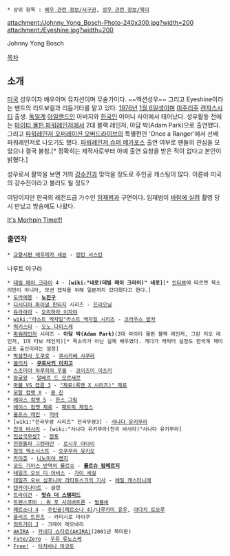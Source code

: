 * 상위 항목 : [[배우 관련 정보/서구권]], [[성우 관련 정보/북미]]

attachment:/Johnny_Yong_Bosch-Photo-240x300.jpg?width=200
attachment:/Eyeshine.jpg?width=200

Johnny Yong Bosch

[[목차]]

== 소개 ==
[[미국]] 성우이자 배우이며 뮤지션이며 무술가이다. ~~액션성우~~ 그리고 Eyeshine이라는 밴드의 리드보컬과 리듬기타를 맡고 있다. [[1976년]] [[1월 6일]]생이며 [[미주리]]주 [[캔자스]]시티 출생. [[독일]]계 [[아일랜드]]인 아버지와 [[한국인]] 어머니 사이에서 태어났다. 성우활동 전에는 [[마이티 몰핀 파워레인저]]에서 2대 블랙 레인저, 아담 박(Adam Park)으로 출연했다. 그리고 [[파워레인저 오퍼레이션 오버드라이브]]의 특별편인 'Once a Ranger'에서 선배 파워레인저로 나오기도 했다. [[파워레인저 슈퍼 메가포스]] 출연 여부로 팬들의 관심을 모았으나 결국 불참.[* 정확히는 제작사로부터 아예 출연 요청을 받은 적이 없다고 본인이 밝혔다.]

성우로서 활약을 보면 거의 [[강수진(남자 성우)|강수진]]과 맞먹을 정도로 주인공 캐스팅이 많다. 이른바 미국의 강수진이라고 불러도 될 정도?

여담이지만 한국의 레전드급 가수인 [[임재범]]과 구면이다. 임재범이 [[바람에 실려]] 촬영 당시 만났고 방송에도 나왔다.

{{{#!HTML
<iframe width="480" height="360" src="http://www.youtube.com/embed/k_jcmjJKVsE?rel=0" frameborder="0" allowfullscreen></iframe>
}}}
[http://youtu.be/7nATeHJKCy8 It's Morhpin Time!!!]

=== 출연작 ===
 * [[교향시편 에우레카 세븐]] - [[렌턴 서스턴]]
나루토 야구라
 * [[데빌 메이 크라이]] 4 - '''[wiki:"네로(데빌 메이 크라이)" 네로]'''[* [http://www.halfkorean.com/?page_id=379 인터뷰]에 따르면 목소리만이 아니라, 모션 캡쳐를 위해 일본까지 갔다왔다고 한다.]
 * [[도라에몽]] - '''[[노진구]]'''
 * [[디시디아 파이널 판타지]] 시리즈 - [[프리오닐]]
 * [[듀라라라]] - [[오리하라 이자야]]
 * [[wiki:"라스트 엑자일"라스트 엑자일 시리즈]] - [[크라우스 발카]]
 * [[럭키스타]] - [[오노 다이스케]]
 * [[파워레인저]] 시리즈 - '''아담 박(Adam Park)'''(2대 마이티 몰핀 블랙 레인저, 그린 지오 레인저, 1대 터보 레인저)[* 목소리가 아닌 실제 배우였다. 게다가 캐릭터 설정도 한국계 재미교포 출신이라는 설정]
 * [[박살천사 도쿠로]] - [[쿠사카베 사쿠라]]
 * [[블리치]] - '''[[쿠로사키 이치고]]'''
 * [[스즈미야 하루히의 우울]] - [[코이즈미 이츠키]]
 * [[암굴왕]] - [[알베르 드 모르세르]]
 * [[마블 VS 캡콤 3]] - [["제로(록맨 X 시리즈)" 제로]]
 * [[모탈 컴뱃 X]] - [[쿵 진]]
 * [[에이스 컴뱃 5]] - [[한스 그림]]
 * [[에이스 컴뱃 제로]] - [[패트릭 제임스]]
 * [[울프스 레인]] - [[키바]]
 * [wiki:"전국무쌍 시리즈" 전국무쌍3] - [[사나다 유키무라]]
 * [[전국 바사라]] - [wiki:"사나다 유키무라(전국 바사라)"사나다 유키무라]
 * [[진삼국무쌍7]] - [[장포(진삼국무쌍)|장포]]
 * [[천원돌파 그렌라간]] - [[로시우 아다이]]
 * [[청의 엑소시스트]] - [[오쿠무라 유키오]]
 * [[카미츄]] - [[니노미야 켄지]]
 * [[코드 기아스 반역의 를르슈]] - '''[[를르슈 람페르지]]'''
 * [[테일즈 오브 디 어비스]] - [[가이 세실]]
 * [[테일즈 오브 심포니아 라타토스크의 기사]] - [[에밀 캐스타니에]]
 * [[텐카이나이트]] - 글렌
 * [[트라이건]] - '''[[밧슈 더 스탬피드]]'''
 * [[트랜스포머 : 워 포 사이버트론]] - [[범블비]]
 * [[페르소나 4]] - [[주인공(페르소나 4)]]/[[나루카미 유우]], [[아다치 토오루]]
 * [[플리즈 트윈즈]] - 카미시로 마이쿠
 * [[히트가이 J]] - 크레아 레오네리
 * [[AKIRA]] - [[카네다 쇼타로(AKIRA)]](2001년 북미판)
 * [[Fate/Zero]] - [[우류 류노스케]]
 * [[Free!]] - [[타치바나 마코토]]
